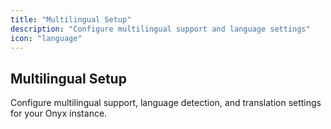 ```yaml
---
title: "Multilingual Setup"
description: "Configure multilingual support and language settings"
icon: "language"
---
```


## Multilingual Setup

Configure multilingual support, language detection, and translation settings for your Onyx instance.
